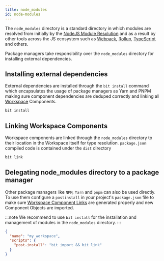 ```yaml
---
title: node_modules
id: node-modules
---
```


The `node_modules` directory is a standard directory in which modules are resolved from initially by the [NodeJS Module Resolution](https://nodejs.org/api/modules.html#modules_loading_from_node_modules_folders) and as a result by other tools across the JS ecosystem such as [Webpack](https://webpack.js.org/), [Rollup](https://rollupjs.org/guide/en/), [TypeScript](https://www.typescriptlang.org/) and others.

Package managers take responsibility over the `node_modules` directory for installing external dependencies.

## Installing external dependencies

External dependencies are installed through the `bit install` command which encapsulates the usage of package managers as Yarn and PNPM making sure component dependencies are deduped correctly and linking all [Workspace](/workspace/overview) Components.

```bash
bit install
```

## Linking Workspace Components

Workspace components are linked through the `node_modules` directory to their location in the Workspace itself for type resolution. `package.json` compiled code is contained under the `dist` directory

```bash
bit link
```

## Delegating node_modules directory to a package manager

Other package managers like `NPM`, `Yarn` and `pnpm` can also be used directly. To use them configure a `postinstall` in your project's `package.json` file to make sure [Workspace Component Links](/workspace/component-link) are generated properly and new Component Objects <!-- TODO [Component Objects](/components/component-objects)  -->are imported.

:::note
We recommend to use `bit install` for the installation and management of modules in the `node_modules` directory.
:::

```json
{
  "name": "my workspace",
  "scripts": {
    "post-install": "bit import && bit link"
  }
}
```
